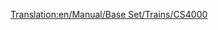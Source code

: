 [[Translation:en/Manual/Base Set/Trains/CS4000]]
{{nl/Manual/Base Set/Trains/Treinen|Afbeelding=[[File:en/Manual/Base Set/Trains/Cs4000.png]]
|Kosten=£26,953 ($53.906)
|Snelheid=96 km/h (60 mph)
|Gewicht=150 t
|Kracht=4,000 pk (2,984 kW)
|Onderhoudskosten=£2,956 ($5.912)
|Ontworpen=1962
|Levensduur=20
|Capaciteit=n.v.t.
|Omschrijving=
|Real-life=De CS4000 lijkt op de [https://www.wikipedia.org/wiki/Krauss-Maffei ML 4000 C'C' Krauss-Maffei ML-4000]. CS staat voor Chris Sawyer.
}}